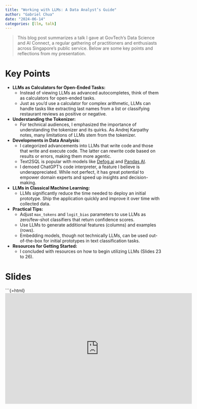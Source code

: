 ```yaml
---
title: "Working with LLMs: A Data Analyst’s Guide"
author: "Gabriel Chua"
date: "2024-06-14"
categories: [llm, talk]
---
```


> This blog post summarizes a talk I gave at GovTech's Data Science and AI Connect, a regular gathering of practitioners and enthusiasts across Singapore's public service. Below are some key points and reflections from my presentation.

# Key Points

- **LLMs as Calculators for Open-Ended Tasks:**
    - Instead of viewing LLMs as advanced autocompletes, think of them as calculators for open-ended tasks.
    - Just as you'd use a calculator for complex arithmetic, LLMs can handle tasks like extracting last names from a list or classifying restaurant reviews as positive or negative.

- **Understanding the Tokenizer:**
    - For technical audiences, I emphasized the importance of understanding the tokenizer and its quirks. As Andrej Karpathy notes, many limitations of LLMs stem from the tokenizer.

- **Developments in Data Analysis:**
    - I categorized advancements into LLMs that write code and those that write and execute code. The latter can rewrite code based on results or errors, making them more agentic.
    - Text2SQL is popular with models like [Defog.ai](https://huggingface.co/defog) and [Pandas AI](https://github.com/Sinaptik-AI/pandas-ai).
    - I demoed ChatGPT's code interpreter, a feature I believe is underappreciated. While not perfect, it has great potential to empower domain experts and speed up insights and decision-making.

- **LLMs in Classical Machine Learning:**
    - LLMs significantly reduce the time needed to deploy an initial prototype. Ship the application quickly and improve it over time with collected data.

- **Practical Tips:**
    - Adjust `max_tokens` and `logit_bias` parameters to use LLMs as zero/few-shot classifiers that return confidence scores.
    - Use LLMs to generate additional features (columns) and examples (rows).
    - Embedding models, though not technically LLMs, can be used out-of-the-box for initial prototypes in text classification tasks.

- **Resources for Getting Started:**
    - I concluded with resources on how to begin utilizing LLMs (Slides 23 to 26).

# Slides

```{=html}
<iframe src="https://docs.google.com/presentation/d/e/2PACX-1vSlA53p5TOUpMbbTszsZx4Z3lh805WDp02ib2tw9O3IT1IAqmV4BH67RVWbXoSySRa5i_6y10ODrToK/embed?start=false&loop=false&delayms=3000" frameborder="0" width="600" height="356" allowfullscreen="true" mozallowfullscreen="true" webkitallowfullscreen="true"></iframe>

